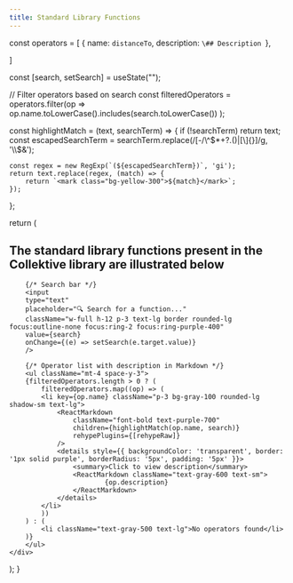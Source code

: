 ```yaml
---
title: Standard Library Functions
---
```



const operators = [
{ name: `distanceTo`, description: `\## Description `},



]


const [search, setSearch] = useState("");

// Filter operators based on search
const filteredOperators = operators.filter(op =>
    op.name.toLowerCase().includes(search.toLowerCase())
);

const highlightMatch = (text, searchTerm) => {
    if (!searchTerm) return text; 
    const escapedSearchTerm = searchTerm.replace(/[-/\\^$*+?.()|[\]{}]/g, '\\$&');

    const regex = new RegExp(`(${escapedSearchTerm})`, 'gi');
    return text.replace(regex, (match) => {
        return `<mark class="bg-yellow-300">${match}</mark>`; 
    });
};

return (
    <div className="max-w-md mx-auto p-6 bg-white shadow-lg rounded-2xl">
        <h2 className="text-xl font-semibold text-purple-600 mb-4">
        The standard library functions present in the Collektive library are illustrated below
        </h2>
        
        {/* Search bar */}
        <input
        type="text"
        placeholder="🔍 Search for a function..."
        className="w-full h-12 p-3 text-lg border rounded-lg focus:outline-none focus:ring-2 focus:ring-purple-400"
        value={search}
        onChange={(e) => setSearch(e.target.value)}
        />

        {/* Operator list with description in Markdown */}
        <ul className="mt-4 space-y-3">
        {filteredOperators.length > 0 ? (
            filteredOperators.map((op) => (
            <li key={op.name} className="p-3 bg-gray-100 rounded-lg shadow-sm text-lg">
                <ReactMarkdown 
                    className="font-bold text-purple-700"
                    children={highlightMatch(op.name, search)} 
                    rehypePlugins={[rehypeRaw]}
                />
                <details style={{ backgroundColor: 'transparent', border: '1px solid purple', borderRadius: '5px', padding: '5px' }}>
                    <summary>Click to view description</summary>
                    <ReactMarkdown className="text-gray-600 text-sm">
                            {op.description}
                    </ReactMarkdown>
                </details>
            </li>
            ))
        ) : (
            <li className="text-gray-500 text-lg">No operators found</li>
        )}
        </ul>
    </div>
);
}